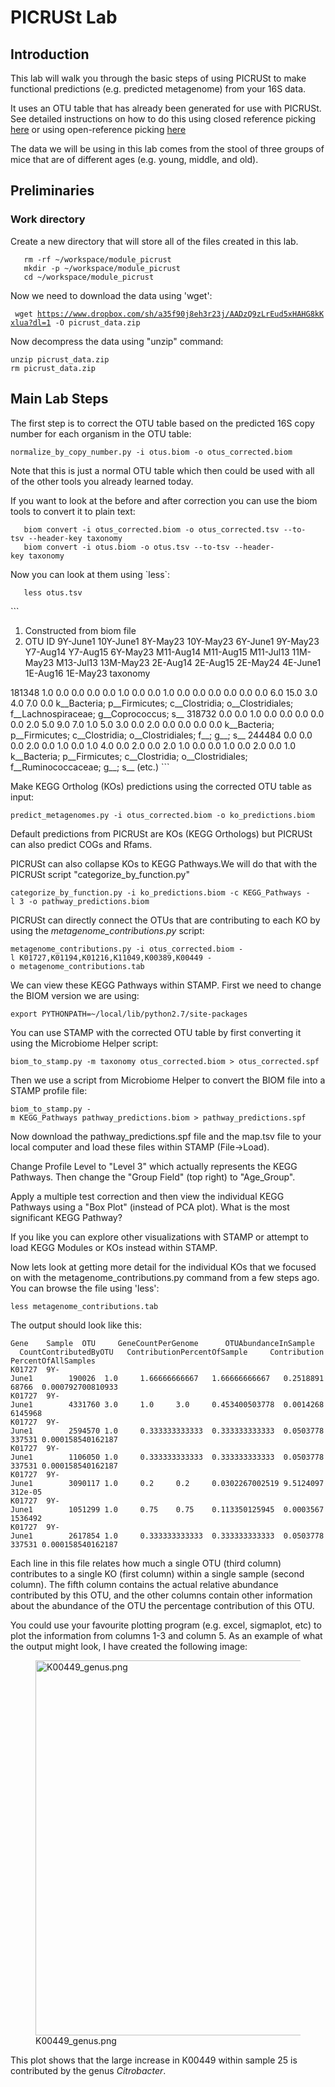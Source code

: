 =PICRUSt Lab=
==Introduction==

This lab will walk you through the basic steps of using PICRUSt to make functional predictions (e.g. predicted metagenome) from your 16S data.

It uses an OTU table that has already been generated for use with PICRUSt. See detailed instructions on how to do this using closed reference picking [http://picrust.github.io/picrust/tutorials/otu_picking.html here] or using open-reference picking [http://github.com/mlangill/microbiome_helper#picrust-workflow-for-16s-data here]

The data we will be using in this lab comes from the stool of three groups of mice that are of different ages (e.g. young, middle, and old).

== Preliminaries ==

=== Work directory ===
Create a new directory that will store all of the files created in this lab.

    rm -rf ~/workspace/module_picrust
    mkdir -p ~/workspace/module_picrust
    cd ~/workspace/module_picrust

Now we need to download the data using 'wget':
 
  wget https://www.dropbox.com/sh/a35f90j8eh3r23j/AADzQ9zLrEud5xHAHG8kKxlua?dl=1 -O picrust_data.zip

Now decompress the data using "unzip" command:

 unzip picrust_data.zip
 rm picrust_data.zip

== Main Lab Steps ==

The first step is to correct the OTU table based on the predicted 16S copy number for each organism in the OTU table:

 normalize_by_copy_number.py -i otus.biom -o otus_corrected.biom 

Note that this is just a normal OTU table which then could be used with all of the other tools you already learned today.

If you want to look at the before and after correction you can use the biom tools to convert it to plain text:

    biom convert -i otus_corrected.biom -o otus_corrected.tsv --to-tsv --header-key taxonomy
    biom convert -i otus.biom -o otus.tsv --to-tsv --header-key taxonomy

Now you can look at them using `less`:
    
    less otus.tsv

```
# Constructed from biom file
#OTU ID	9Y-June1	10Y-June1	8Y-May23	10Y-May23	6Y-June1	9Y-May23	Y7-Aug14	Y7-Aug15	6Y-May23	M11-Aug14	M11-Aug15	M11-Jul13	11M-May23	M13-Jul13	13M-May23	2E-Aug14	2E-Aug15	2E-May24	4E-June1	1E-Aug16	1E-May23	taxonomy
181348	1.0	0.0	0.0	0.0	0.0	1.0	0.0	0.0	1.0	0.0	0.0	0.0	0.0	0.0	0.0	6.0	15.0	3.0	4.0	7.0	0.0	k__Bacteria;  p__Firmicutes;  c__Clostridia;  o__Clostridiales;  f__Lachnospiraceae;  g__Coprococcus;  s__
318732	0.0	0.0	1.0	0.0	0.0	0.0	0.0	0.0	2.0	5.0	9.0	7.0	1.0	5.0	3.0	0.0	2.0	0.0	0.0	0.0	0.0	k__Bacteria;  p__Firmicutes;  c__Clostridia;  o__Clostridiales;  f__;  g__;  s__
244484	0.0	0.0	0.0	2.0	0.0	1.0	0.0	1.0	4.0	0.0	2.0	0.0	2.0	1.0	0.0	0.0	1.0	0.0	2.0	0.0	1.0	k__Bacteria;  p__Firmicutes;  c__Clostridia;  o__Clostridiales;  f__Ruminococcaceae;  g__;  s__
(etc.)
```

Make KEGG Ortholog (KOs) predictions using the corrected OTU table as input:

 predict_metagenomes.py -i otus_corrected.biom -o ko_predictions.biom

Default predictions from PICRUSt are KOs (KEGG Orthologs) but PICRUSt can also predict COGs and Rfams.

PICRUSt can also collapse KOs to KEGG Pathways.We will do that with the PICRUSt script "categorize_by_function.py"

 categorize_by_function.py -i ko_predictions.biom -c KEGG_Pathways -l 3 -o pathway_predictions.biom

PICRUSt can directly connect the OTUs that are contributing to each KO by using the ''metagenome_contributions.py'' script:

 metagenome_contributions.py -i otus_corrected.biom -l K01727,K01194,K01216,K11049,K00389,K00449 -o metagenome_contributions.tab

We can view these KEGG Pathways within STAMP. First we need to change the BIOM version we are using:
 
 export PYTHONPATH=~/local/lib/python2.7/site-packages

You can use STAMP with the corrected OTU table by first converting it using the Microbiome Helper script:

 biom_to_stamp.py -m taxonomy otus_corrected.biom > otus_corrected.spf

Then we use a script from Microbiome Helper to convert the BIOM file into a STAMP profile file:

 biom_to_stamp.py -m KEGG_Pathways pathway_predictions.biom > pathway_predictions.spf

Now download the pathway_predictions.spf file and the map.tsv file to your local computer and load these files within STAMP (File->Load).

Change Profile Level to "Level 3" which actually represents the KEGG Pathways. Then change the "Group Field" (top right) to "Age_Group".

Apply a multiple test correction and then view the individual KEGG Pathways using a "Box Plot" (instead of PCA plot). What is the most significant KEGG Pathway?

If you like you can explore other visualizations with STAMP or attempt to load KEGG Modules or KOs instead within STAMP.

Now lets look at getting more detail for the individual KOs that we focused on with the metagenome_contributions.py command from a few steps ago. You can browse the file using 'less':

 less metagenome_contributions.tab

The output should look like this:

 Gene    Sample  OTU     GeneCountPerGenome      OTUAbundanceInSample    CountContributedByOTU   ContributionPercentOfSample     ContributionPercentOfAllSamples
 K01727  9Y-June1        190026  1.0     1.66666666667   1.66666666667   0.251889168766  0.000792700810933
 K01727  9Y-June1        4331760 3.0     1.0     3.0     0.453400503778  0.00142686145968
 K01727  9Y-June1        2594570 1.0     0.333333333333  0.333333333333  0.0503778337531 0.000158540162187
 K01727  9Y-June1        1106050 1.0     0.333333333333  0.333333333333  0.0503778337531 0.000158540162187
 K01727  9Y-June1        3090117 1.0     0.2     0.2     0.0302267002519 9.5124097312e-05
 K01727  9Y-June1        1051299 1.0     0.75    0.75    0.113350125945  0.00035671536492
 K01727  9Y-June1        2617854 1.0     0.333333333333  0.333333333333  0.0503778337531 0.000158540162187

Each line in this file relates how much a single OTU (third column) contributes to a single KO (first column) within a single sample (second column). The fifth column contains the actual relative abundance contributed by this OTU, and the other columns contain other information about the abundance of the OTU the percentage contribution of this OTU. 

You could use your favourite plotting program (e.g. excel, sigmaplot, etc) to plot the information from columns 1-3 and column 5. As an example of what the output might look, I have created the following image:

[[File:K00449 genus.png|600px]]

This plot shows that the large increase in K00449 within sample 25 is contributed by the genus ''Citrobacter''.
